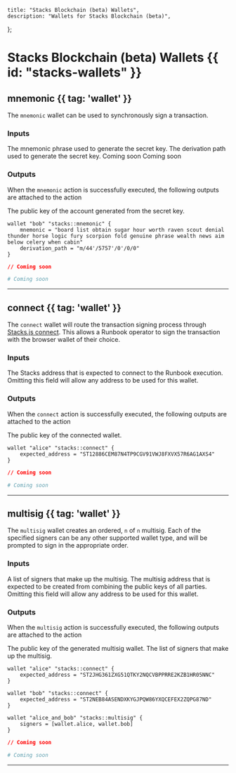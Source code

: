     title: "Stacks Blockchain (beta) Wallets",
    description: "Wallets for Stacks Blockchain (beta)",
};

# Stacks Blockchain (beta) Wallets {{ id: "stacks-wallets" }}



## mnemonic {{ tag: 'wallet' }}

The `mnemonic` wallet can be used to synchronously sign a transaction.

### Inputs

<Properties>


  <Property name="mnemonic" type="">
    The mnemonic phrase used to generate the secret key.
  </Property>


  <Property name="derivation_path" type="">
    The derivation path used to generate the secret key.
  </Property>


  <Property name="is_encrypted" type="">
    Coming soon
  </Property>


  <Property name="password" type="">
    Coming soon
  </Property>


</Properties>

### Outputs

<Note>

When the `mnemonic` action is successfully executed, the following outputs are attached to the action

</Note>

<Properties>


  <Property name="public_key">
    The public key of the account generated from the secret key.
  </Property>


</Properties>

<CodeGroup title="Example using mnemonic">


```hcl {{ title: 'main.tx' }}
wallet "bob" "stacks::mnemonic" {
    mnemonic = "board list obtain sugar hour worth raven scout denial thunder horse logic fury scorpion fold genuine phrase wealth news aim below celery when cabin"
    derivation_path = "m/44'/5757'/0'/0/0"
}

```


```json {{ title: 'main.json' }}
// Coming soon
```

```yaml {{ title: 'main.yaml' }}
# Coming soon
```

</CodeGroup>

---


## connect {{ tag: 'wallet' }}

The `connect` wallet will route the transaction signing process through [Stacks.js connect](https://www.hiro.so/stacks-js).
This allows a Runbook operator to sign the transaction with the browser wallet of their choice.

### Inputs

<Properties>


  <Property name="expected_address" type="">
    The Stacks address that is expected to connect to the Runbook execution. Omitting this field will allow any address to be used for this wallet.
  </Property>


</Properties>

### Outputs

<Note>

When the `connect` action is successfully executed, the following outputs are attached to the action

</Note>

<Properties>


  <Property name="public_key">
    The public key of the connected wallet.
  </Property>


</Properties>

<CodeGroup title="Example using connect">


```hcl {{ title: 'main.tx' }}
wallet "alice" "stacks::connect" {
    expected_address = "ST12886CEM87N4TP9CGV91VWJ8FXVX57R6AG1AXS4"
}

```


```json {{ title: 'main.json' }}
// Coming soon
```

```yaml {{ title: 'main.yaml' }}
# Coming soon
```

</CodeGroup>

---


## multisig {{ tag: 'wallet' }}

The `multisig` wallet creates an ordered, `n` of `n` multisig.
Each of the specified signers can be any other supported wallet type, and will be prompted to sign in the appropriate order.

### Inputs

<Properties>


  <Property name="signers" type="">
    A list of signers that make up the multisig.
  </Property>


  <Property name="expected_address" type="">
    The multisig address that is expected to be created from combining the public keys of all parties. Omitting this field will allow any address to be used for this wallet.
  </Property>


</Properties>

### Outputs

<Note>

When the `multisig` action is successfully executed, the following outputs are attached to the action

</Note>

<Properties>


  <Property name="public_key">
    The public key of the generated multisig wallet.
  </Property>


  <Property name="signers">
    The list of signers that make up the multisig.
  </Property>


</Properties>

<CodeGroup title="Example using multisig">


```hcl {{ title: 'main.tx' }}
wallet "alice" "stacks::connect" {
    expected_address = "ST2JHG361ZXG51QTKY2NQCVBPPRRE2KZB1HR05NNC"
}

wallet "bob" "stacks::connect" {
    expected_address = "ST2NEB84ASENDXKYGJPQW86YXQCEFEX2ZQPG87ND"
}

wallet "alice_and_bob" "stacks::multisig" {
    signers = [wallet.alice, wallet.bob]
}

```


```json {{ title: 'main.json' }}
// Coming soon
```

```yaml {{ title: 'main.yaml' }}
# Coming soon
```

</CodeGroup>

---

